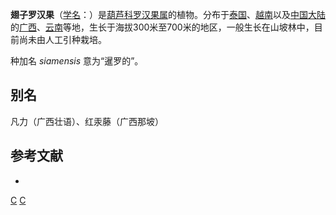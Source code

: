 {{Speciesbox 
| genus = Siraitia
| species = siamensis
| authority = (Craib) C. Jeffrey ex Zhang et [[方鼎|D. Fang]], 1984
}}

'''翅子罗汉果'''（[[学名|学名]]：{{lang|la|''Siraitia siamensis''}}）是[[葫芦科|葫芦科]][[罗汉果属|罗汉果属]]的植物。分布于[[泰国|泰国]]、[[越南|越南]]以及[[中国大陆|中国大陆]]的[[广西|广西]]、[[云南|云南]]等地，生长于海拔300米至700米的地区，一般生长在山坡林中，目前尚未由人工引种栽培。

种加名 ''siamensis'' 意为“暹罗的”。

== 别名 ==
凡力（广西壮语）、红汞藤（广西那坡）

== 参考文献 ==
<div class="references-small">
* {{cite web| url =http://www.bioinfo.cn/db05/KmzwSpecies.php?action=view&id=7450| title =翅子罗汉果| work =《中国高等植物数据库全库》| publisher =中国科学院微生物研究所| author =昆明植物研究所| accessdate =2009-02-24| deadurl =yes| archiveurl =https://web.archive.org/web/20160305040941/http://www.bioinfo.cn/db05/KmzwSpecies.php?action=view&id=7450| archivedate =2016-03-05}}
</div>
{{Taxonbar|from=Q15227289}}

[[Category:罗汉果属|C]]
[[Category:1984年描述的植物|C]]


{{植物小作品}}